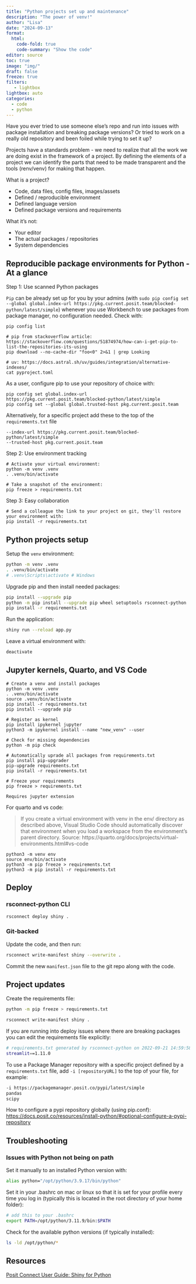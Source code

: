 ```yaml
---
title: "Python projects set up and maintenance" 
description: "The power of venv!"
author: "Lisa"
date: "2024-09-13"
format:
  html:
    code-fold: true
    code-summary: "Show the code"
editor: source
toc: true
image: "img/"
draft: false
freeze: true
filters:
   - lightbox
lightbox: auto
categories:
  - code
  - python
---
```



Have you ever tried to use someone else’s repo and run into issues with package installation and breaking package versions? Or tried to work on a really old repository and been foiled while trying to set it up?

Projects have a standards problem - we need to realize that all the work we are doing exist in the framework of a project. By defining the elements of a project we can identify the parts that need to be made transparent and the tools (renv/venv) for making that happen. 

What is a project?

- Code, data files, config files, images/assets
- Defined / reproducible environment
- Defined language version
- Defined package versions and requirements

What it’s not: 

- Your editor
- The actual packages / repositories 
- System dependencies 

## Reproducible package environments for Python - At a glance

Step 1: Use scanned Python packages

`Pip` can be already set up for you by your admins (with `sudo pip config set --global global.index-url https://pkg.current.posit.team/blocked-python/latest/simple`) whenever you use Workbench to use packages from package manager, no configuration needed. Check with: 

```
pip config list

# pip from stackoverflow article: https://stackoverflow.com/questions/51874974/how-can-i-get-pip-to-list-the-repositories-its-using
pip download --no-cache-dir "foo<0" 2>&1 | grep Looking

# uv: https://docs.astral.sh/uv/guides/integration/alternative-indexes/
cat pyproject.toml
```

As a user, configure pip to use your repository of choice with: 

```
pip config set global.index-url https://pkg.current.posit.team/blocked-python/latest/simple
pip config set --global global.trusted-host pkg.current.posit.team
```

Alternatively, for a specific project add these to the top of the `requirements.txt` file

```
--index-url https://pkg.current.posit.team/blocked-python/latest/simple
--trusted-host pkg.current.posit.team
```

Step 2: Use environment tracking

```
# Activate your virtual environment: 
python -m venv .venv
. .venv/bin/activate
```

```
# Take a snapshot of the environment: 
pip freeze > requirements.txt
```

Step 3: Easy collaboration

```
# Send a colleague the link to your project on git, they'll restore your environment with:
pip install -r requirements.txt
```

## Python projects setup

Setup the `venv` environment:

```bash
python -m venv .venv
. .venv/bin/activate
# .venv\Scripts\activate # Windows
```

Upgrade pip and then install needed packages:

```bash
pip install --upgrade pip
python -m pip install --upgrade pip wheel setuptools rsconnect-python
pip install -r requirements.txt
```

Run the application:

```bash
shiny run --reload app.py
```

Leave a virtual environment with:

```bash
deactivate
```

## Jupyter kernels, Quarto, and VS Code

```
# Create a venv and install packages
python -m venv .venv
. .venv/bin/activate
source .venv/bin/activate
pip install -r requirements.txt
pip install --upgrade pip

# Register as kernel
pip install ipykernel jupyter
python3 -m ipykernel install --name "new_venv" --user

# Check for missing dependencies
python -m pip check

# Automatically uprade all packages from requirements.txt 
pip install pip-upgrader
pip-upgrade requirements.txt
pip install -r requirements.txt

# Freeze your requirements
pip freeze > requirements.txt

Requires jupyter extension
```

For quarto and vs code: 

> If you create a virtual environment with venv in the env/ directory as described above, Visual Studio Code should automatically discover that environment when you load a workspace from the environment’s parent directory.
Source: https://quarto.org/docs/projects/virtual-environments.html#vs-code

```
python3 -m venv env
source env/bin/activate
python3 -m pip freeze > requirements.txt
python3 -m pip install -r requirements.txt
```

## Deploy

### rsconnect-python CLI

```bash
rsconnect deploy shiny .
```

### Git-backed

Update the code, and then run:

```bash
rsconnect write-manifest shiny --overwrite .
```

Commit the new `manifest.json` file to the git repo along with the code.

## Project updates

Create the requirements file:

```bash
python -m pip freeze > requirements.txt
```

```bash
rsconnect write-manifest shiny .
```

If you are running into deploy issues where there are breaking packages you can edit the requirements file explicitly: 

```bash
# requirements.txt generated by rsconnect-python on 2022-09-21 14:59:58.865441
streamlit==1.11.0
```

To use a Package Manager repository with a specific project defined by a `requirements.txt` file, add `-i [repositoryURL]` to the top of your file, for example:

```bash
-i https://packagemanager.posit.co/pypi/latest/simple
pandas
scipy
```

How to configure a pypi repository globally (using pip.conf): 
<https://docs.posit.co/resources/install-python/#optional-configure-a-pypi-repository>

## Troubleshooting

### Issues with Python not being on path

Set it manually to an installed Python version with: 

```bash
alias python="/opt/python/3.9.17/bin/python"
```

Set it in your .bashrc on mac or linux so that it is set for your profile every time you log in (typically this is located in the root directory of your home folder): 

```bash
# add this to your .bashrc
export PATH=/opt/python/3.11.9/bin:$PATH
```

Check for the available python versions (if typically installed): 

```bash
ls -ld /opt/python/*
```

## Resources

[Posit Connect User Guide: Shiny for Python](https://docs.posit.co/connect/user/shiny-python/)





